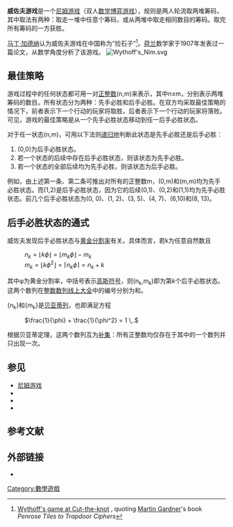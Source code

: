 '''威佐夫游戏'''是一个[[尼姆游戏|尼姆游戏]]（双人[[数学|数学]][[博弈游戏|博弈游戏]]），规则是两人轮流取两堆筹码，其中取法有两种：取走一堆中任意个筹码，或从两堆中取走相同数目的筹码。取完所有筹码的一方获胜。

[[马丁·加德纳|马丁·加德纳]]认为威佐夫游戏在中国称为“捡石子”<ref>[http://www.cut-the-knot.org/pythagoras/withoff.shtml Wythoff's game at Cut-the-knot] {{Wayback|url=http://www.cut-the-knot.org/pythagoras/withoff.shtml |date=20210209023143 }}, quoting [[马丁·加德纳|Martin Gardner]]'s book ''Penrose Tiles to Trapdoor Ciphers''</ref>。[[荷兰|荷兰]]数学家{{link-en|威佐夫|Willem Abraham Wythoff}}于1907年发表过一篇论文，从数学角度分析了该游戏。
[[File:Wythoff's_Nim.svg|thumb]]

== 最佳策略 ==
游戏过程中的任何状态都可用一对[[正整数|正整数]](<span>n</span>,<span>m</span>)来表示，其中<span>n</span>≤<span>m</span>，分别表示两堆筹码的数目。所有状态分为两种：先手必胜和后手必胜。在双方均采取最佳策略的情况下，前者表示下一个行动的玩家将取胜，后者表示下一个行动的玩家将落败。可见，游戏的最佳策略是从一个先手必胜状态移动到任一后手必胜状态。

对于任一状态(n,m)，可用以下法则[[递归|递归地]]判断此状态是先手必胜还是后手必胜：
# (0,0)为后手必胜状态。
# 若一个状态的后续中存在后手必胜状态，则该状态为先手必胜。
# 若一个状态的全部后续均为先手必胜，则该状态为后手必胜。
例如，由上述第一条、第二条可推出对所有的正整数m，(0,m)和(m,m)均为先手必胜状态。而(1,2)是后手必胜状态，因为它的后续(0,1)、(0,2)和(1,1)均为先手必胜状态。前几个后手必胜状态为(0, 0)、(1, 2)、(3, 5)、(4, 7)、(6,10)和(8, 13)。

== 后手必胜状态的通式 ==
威佐夫发现后手必胜状态与[[黄金分割率|黄金分割率]]有关。具体而言，若k为任意自然数且
: <math>n_k = \lfloor k \phi \rfloor = \lfloor m_k \phi \rfloor -m_k \,</math>
: <math>m_k = \lfloor k \phi^2 \rfloor = \lceil n_k \phi \rceil = n_k + k \,</math>
其中φ为黄金分割率，中括号表示[[高斯符號|高斯符号]]，则(<span>n</span><sub><span>k</span></sub>,<span>m</span><sub><span>k</span></sub>)即为第<span>''k''</span>个后手必胜状态。这两个数列在[[整數數列線上大全|整数数列线上大全]]中的编号分别为{{OEIS2C|id=A000201}}和{{OEIS2C|id=A001950}}。

<span>{</span>n<sub>k</sub><span>}和{</span>m<sub>k</sub>}是[[贝亚蒂定理|贝亚蒂列]]，也即满足方程
: <math>\frac{1}{\phi} + \frac{1}{\phi^2} = 1 \,.</math>
根据贝亚蒂定理，这两个数列互为[[补集|补集]]：所有正整数均仅存在于其中的一个数列并只出现一次。

== 参见 ==
* [[尼姆游戏|尼姆游戏]]
* {{Link-en|Grundy游戏|Grundy's game}}
* {{Link-en|取平方数|Subtract a square}}
* {{Link-en|威佐夫矩阵|Wythoff array}}

== 参考文献 ==
{{Reflist}}

== 外部链接 ==
*{{MathWorld|urlname=WythoffsGame|title=Wythoff's Game}}

[[Category:數學遊戲|Category:數學遊戲]]